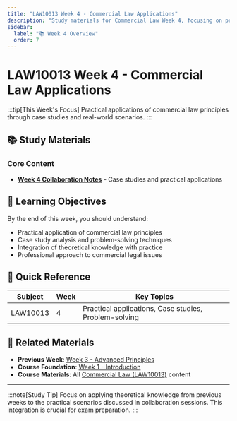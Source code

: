 ```yaml
---
title: "LAW10013 Week 4 - Commercial Law Applications"
description: "Study materials for Commercial Law Week 4, focusing on practical applications and case study analysis"
sidebar:
  label: "📚 Week 4 Overview" 
  order: 7
---
```


# LAW10013 Week 4 - Commercial Law Applications

:::tip[This Week's Focus]
Practical applications of commercial law principles through case studies and real-world scenarios.
:::

## 📚 Study Materials

### Core Content
- [**Week 4 Collaboration Notes**](./law10013-week4-week-4-collab-notes) - Case studies and practical applications

## 🎯 Learning Objectives

By the end of this week, you should understand:
- Practical application of commercial law principles
- Case study analysis and problem-solving techniques
- Integration of theoretical knowledge with practice
- Professional approach to commercial legal issues

## 📝 Quick Reference

| **Subject** | **Week** | **Key Topics** |
|-------------|----------|----------------|
| LAW10013 | 4 | Practical applications, Case studies, Problem-solving |

## 🔗 Related Materials

- **Previous Week**: [Week 3 - Advanced Principles](./law10013-week3)
- **Course Foundation**: [Week 1 - Introduction](./law10013-week1)
- **Course Materials**: All [Commercial Law (LAW10013)](/law10013-week1-intro-commercial-law) content

---

:::note[Study Tip]
Focus on applying theoretical knowledge from previous weeks to the practical scenarios discussed in collaboration sessions. This integration is crucial for exam preparation.
:::